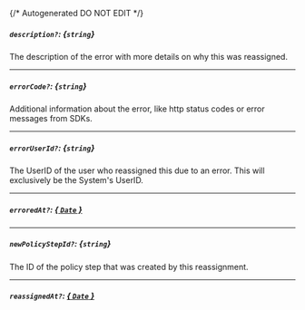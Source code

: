 {/* Autogenerated DO NOT EDIT  */}
##### `description?`: *{`string`}*
The description of the error with more details on why this was reassigned.

---
##### `errorCode?`: *{`string`}*
Additional information about the error, like http status codes or error messages from SDKs.

---
##### `errorUserId?`: *{`string`}*
The UserID of the user who reassigned this due to an error. This will exclusively be the System's UserID.

---
##### `erroredAt?`: [*{ `Date` }*](https://developer.mozilla.org/en-US/docs/Web/JavaScript/Reference/Global_Objects/Date)

---
##### `newPolicyStepId?`: *{`string`}*
The ID of the policy step that was created by this reassignment.

---
##### `reassignedAt?`: [*{ `Date` }*](https://developer.mozilla.org/en-US/docs/Web/JavaScript/Reference/Global_Objects/Date)

